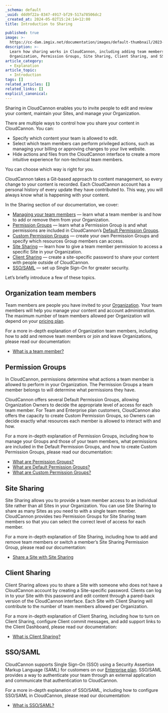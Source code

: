 ```yaml
---
_schema: default
_uuid: ddd9f22a-8347-4917-bf29-517a78506dc2
_created_at: 2024-05-02T15:24:14+12:00
title: Introduction to Sharing

published: true
image: >-
  https://cc-dam.imgix.net/documentation/images/default-thumbnail/2023-Q4/CloudCannon-Documentation-Thumbnail.png
description: >-
  Learn how sharing works in CloudCannon, including adding team members to your
  Organization, Permission Groups, Site Sharing, Client Sharing, and SSO/SAML.
article_category:
  - Explanation
article_topic:
  - Introduction
tags: []
related_articles: []
related_links: []
explicit_canonical:
---
```

Sharing in CloudCannon enables you to invite people to edit and review your content, maintain your Sites, and manage your Organization.

There are multiple ways to control how you share your content in CloudCannon. You can:

* Specify which content your team is allowed to edit.
* Select which team members can perform privileged actions, such as managing your billing or approving changes to your live website.
* Hide actions and files from the CloudCannon interface to create a more intuitive experience for non-technical team members.

You can choose which way is right for you.

CloudCannon takes a Git-based approach to content management, so every change to your content is recorded. Each CloudCannon account has a personal history of every update they have contributed to. This way, you will always know what is happening with your content.

In the Sharing section of our documentation, we cover:

* [Managing your team members](/documentation/articles/what-is-a-team-member/) — learn what a team member is and how to add or remove them from your Organization.
* [Permission Groups](/documentation/articles/what-are-permission-groups/) — learn what a Permission Group is and what permissions are included in CloudCannon’s [Default Permission Groups](/documentation/articles/what-are-default-permission-groups/).
* [Custom Permission Groups](/documentation/articles/what-are-custom-permission-groups/) — create your own Permission Groups and specify which resources Group members can access.
* [Site Sharing](/documentation/articles/share-a-site-with-site-sharing/) — learn how to give a team member permission to access a specific Site in your Organization.
* [Client Sharing](/documentation/articles/what-is-client-sharing/) — create a site-specific password to share your content with people outside of CloudCannon.
* [SSO/SAML](/documentation/articles/what-is-sso-saml/) — set up Single Sign-On for greater security.

Let’s briefly introduce a few of these topics.

## Organization team members

Team members are people you have invited to your [Organization](/documentation/articles/what-is-an-organization/). Your team members will help you manage your content and account administration. The maximum number of team members allowed per Organization will depend on your [pricing plan](/pricing/).

For a more in-depth explanation of Organization team members, including how to add and remove team members or join and leave Organizations, please read our documentation:

* [What is a team member?](/documentation/articles/what-is-a-team-member/)

## Permission Groups

In CloudCannon, permissions determine what actions a team member is allowed to perform in your Organization. The Permission Groups a team member belongs to will determine what permissions they have.

CloudCannon offers several Default Permission Groups, allowing Organization Owners to decide the appropriate level of access for each team member. For Team and Enterprise plan customers, CloudCannon also offers the capacity to create Custom Permission Groups, so Owners can decide exactly what resources each member is allowed to interact with and how.

For a more in-depth explanation of Permission Groups, including how to manage your Groups and those of your team members, what permissions are included in the Default Permission Groups, and how to create Custom Permission Groups, please read our documentation:

* [What are Permission Groups?](/documentation/articles/what-are-permission-groups/)
* [What are Default Permission Groups?](/documentation/articles/what-are-default-permission-groups/)
* [What are Custom Permission Groups?](/documentation/articles/what-are-custom-permission-groups/)

## Site Sharing

Site Sharing allows you to provide a team member access to an individual Site rather than all Sites in your Organization. You can use Site Sharing to share as many Sites as you need to with a single team member. CloudCannon provides two Permission Groups for Site Sharing team members so that you can select the correct level of access for each member.

For a more in-depth explanation of Site Sharing, including how to add and remove team members or switch a member’s Site Sharing Permission Group, please read our documentation:

* [Share a Site with Site Sharing](/documentation/articles/share-a-site-with-site-sharing/)

## Client Sharing

Client Sharing allows you to share a Site with someone who does not have a CloudCannon account by creating a Site-specific password. Clients can log in to your Site with this password and edit content through a pared-back version of the CloudCannon interface. Each Site with Client Sharing will contribute to the number of team members allowed per Organization.

For a more in-depth explanation of Client Sharing, including how to turn on Client Sharing, configure Client commit messages, and add support links to the Client Dashboard, please read our documentation:

* [What is Client Sharing?](/documentation/articles/what-is-client-sharing/)

## SSO/SAML

CloudCannon supports Single Sign-On (SSO) using a Security Assertion Markup Language (SAML) for customers on our [Enterprise plan](/pricing/). SSO/SAML provides a way to authenticate your team through an external application and communicate that authentication to CloudCannon.

For a more in-depth explanation of SSO/SAML, including how to configure SSO/SAML in CloudCannon, please read our documentation:

* [What is SSO/SAML?](/documentation/articles/what-is-sso-saml/)